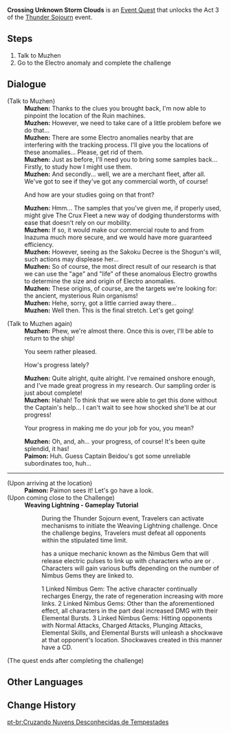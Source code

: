 {{Quest Infobox
|id            = 
|type          = World
|region        = Inazuma
|area          = Narukami Island
|event_name    = Thunder Sojourn
|summary       = 
|requirement   = 
|startLocation = [[Ritou]], [[Inazuma]]
|exp           = 
|mora          = 20,000
|primogems     = 50
|other         = {{Card|Hero's Wit|2}}
* Unlocks Act 3 of [[Thunder Sojourn]] - [[Thunder Sojourn/Weaving Lightning|Weaving Lightning]]
|characters    = Paimon; Traveler; Muzhen
}}
'''Crossing Unknown Storm Clouds''' is an [[Event Quest]] that unlocks the Act 3 of the [[Thunder Sojourn]] event.

==Steps==
#Talk to Muzhen
#Go to the Electro anomaly and complete the challenge

==Dialogue==
{{Quest Description|The task of locating [[Ruin Machines]] is almost complete, but one thing continues to trouble [[Muzhen]]...}}
{{Dialogue start}}
;(Talk to Muzhen)
:'''Muzhen:''' Thanks to the clues you brought back, I'm now able to pinpoint the location of the Ruin machines.
:'''Muzhen:''' However, we need to take care of a little problem before we do that...
:'''Muzhen:''' There are some Electro anomalies nearby that are interfering with the tracking process. I'll give you the locations of these anomalies... Please, get rid of them.
:'''Muzhen:''' Just as before, I'll need you to bring some samples back... Firstly, to study how I might use them.
:'''Muzhen:''' And secondly... well, we are a merchant fleet, after all. We've got to see if they've got any commercial worth, of course!
:{{DIcon}} And how are your studies going on that front?
:'''Muzhen:''' Hmm... The samples that you've given me, if properly used, might give The Crux Fleet a new way of dodging thunderstorms with ease that doesn't rely on our mobility.
:'''Muzhen:''' If so, it would make our commercial route to and from Inazuma much more secure, and we would have more guaranteed efficiency.
:'''Muzhen:''' However, seeing as the Sakoku Decree is the Shogun's will, such actions may displease her...
:'''Muzhen:''' So of course, the most direct result of our research is that we can use the "age" and "life" of these anomalous Electro growths to determine the size and origin of Electro anomalies.
:'''Muzhen:''' These origins, of course, are the targets we're looking for: the ancient, mysterious Ruin organisms!
:'''Muzhen:''' Hehe, sorry, got a little carried away there...
:'''Muzhen:''' Well then. This is the final stretch. Let's get going!

;(Talk to Muzhen again)
:'''Muzhen:''' Phew, we're almost there. Once this is over, I'll be able to return to the ship!
:{{DIcon}} You seem rather pleased.
:{{DIcon}} How's progress lately?
:'''Muzhen:''' Quite alright, quite alright. I've remained onshore enough, and I've made great progress in my research. Our sampling order is just about complete!
:'''Muzhen:''' Hahah! To think that we were able to get this done without the Captain's help... I can't wait to see how shocked she'll be at our progress!
:{{DIcon}} Your progress in making me do your job for you, you mean?
:'''Muzhen:''' Oh, and, ah... your progress, of course! It's been quite splendid, it has!
:'''Paimon:''' Huh. Guess Captain Beidou's got some unreliable subordinates too, huh...
----
;(Upon arriving at the location)
:'''Paimon:''' Paimon sees it! Let's go have a look.
;(Upon coming close to the Challenge)
:'''Weaving Lightning - Gameplay Tutorial'''
::During the Thunder Sojourn event, Travelers can activate mechanisms to initiate the Weaving Lightning challenge. Once the challenge begins, Travelers must defeat all opponents within the stipulated time limit.
::{{sic|The Weaving Lightning}} has a unique mechanic known as the Nimbus Gem that will release electric pulses to link up with characters who are {{Color|tutorial|carrying [[Electrograna]]}} or {{Color|tutorial|affected by Electro}}. Characters will gain various buffs depending on the number of Nimbus Gems they are linked to.
::1 Linked Nimbus Gem: The active character continually recharges Energy, the rate of regeneration increasing with more links. 2 Linked Nimbus Gems: Other than the aforementioned effect, all characters in the part deal increased DMG with their Elemental Bursts. 3 Linked Nimbus Gems: Hitting opponents with Normal Attacks, Charged Attacks, Plunging Attacks, Elemental Skills, and Elemental Bursts will unleash a shockwave at that opponent's location. Shockwaves created in this manner have a CD.
;(The quest ends after completing the challenge)
{{Dialogue end}}

==Other Languages==
{{Other Languages
|en      = Crossing Unknown Storm Clouds
|zhs     = 涉过未知的雷云
|zhs_rm  = Shèguò Wèizhī de Léi Yún
|zht     = 涉過未知的雷雲
|zht_rm  = Shèguò Wèizhī de Léi Yún
|zh_tl   = 
|ja      = 未知なる雷雲を進む
|ja_rm   = Michi Naru Raiun wo Susumu
|ja_tl   = Advance Through Unknown Thundercloud
|ko      = 미지의 뇌운을 뚫고
|ko_rm   = Miji-ui Noeun-eul Ttulko
|ko_tl   = Through Mysterious Thundercloud
|es      = Nubes de tormenta desconocidas
|es_tl   = Unknown Thunderclouds
|fr      = À travers les nuages orageux inconnus
|fr_tl   = Through the Unknown Storm Clouds
|ru      = Сквозь неизведанные грозовые облака
|ru_tl   = 
|th      = ฝ่าเมฆฝนฟ้าคะนองที่ไม่รู้จัก
|th_rm   = 
|th_tl   = 
|vi      = Vượt qua mây sấm
|vi_tl   = 
|de      = Unbekannte Gewitterwolken durchqueren
|de_tl   = Crossing Unknown Storm Clouds
|id      = Menyeberangi Badai Misterius
|id_tl   = Crossing Mysterious Storm
|pt      = Cruzando Nuvens Desconhecidas de Tempestades
|pt_tl   = Crossing Unknown Storm Clouds
}}

==Change History==
{{Change History|2.0}}

[[pt-br:Cruzando Nuvens Desconhecidas de Tempestades]]